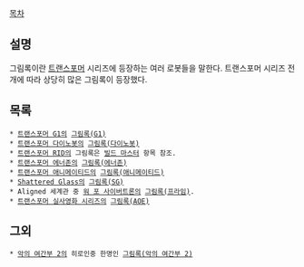 [[목차]]

== 설명 ==
그림록이란 [[트랜스포머]] 시리즈에 등장하는 여러 로봇들을 말한다. 트랜스포머 시리즈 전개에 따라 상당히 많은 그림록이 등장했다.

== 목록 ==
 * [[트랜스포머 G1]]의 [[그림록(G1)]]
 * [[트랜스포머 다이노봇]]의 [[그림록(다이노봇)]]
 * [[트랜스포머 RID]]의 그림록은 [[빌드 마스터]] 항목 참조.
 * [[트랜스포머 에너존]]의 [[그림록(에너존)]]
 * [[트랜스포머 애니메이티드]]의 [[그림록(애니메이티드)]]
 * [[Shattered Glass]]의 [[그림록(SG)]]
 * Aligned 세계관 중 [[워 포 사이버트론]]의 [[그림록(프라임)]].
 * [[트랜스포머 실사영화 시리즈]]의 [[그림록(AOE)]]

== 그외 ==
 * [[악의 여간부 2]]의 히로인중 한명인 [[그림록(악의 여간부 2)]]
 
